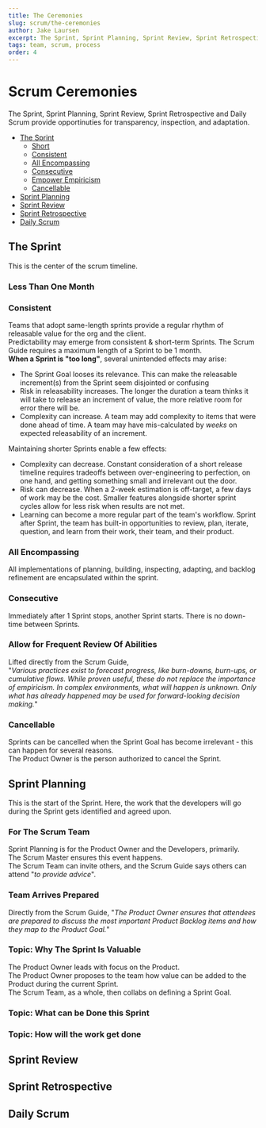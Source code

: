 ```yaml
---
title: The Ceremonies
slug: scrum/the-ceremonies
author: Jake Laursen
excerpt: The Sprint, Sprint Planning, Sprint Review, Sprint Retrospective and Daily Scrum
tags: team, scrum, process
order: 4
---
```


# Scrum Ceremonies

The Sprint, Sprint Planning, Sprint Review, Sprint Retrospective and Daily Scrum provide opportinuties for transparency, inspection, and adaptation.

- [The Sprint](#the-sprint)
  - [Short](#less-than-one-month)
  - [Consistent](#consistent)
  - [All Encompassing](#all-encompassing)
  - [Consecutive](#consecutive)
  - [Empower Empiricism](#allow-for-frequent-review-of-abilities)
  - [Cancellable](#cancellable)
- [Sprint Planning](#sprint-planning)
- [Sprint Review](#sprint-review)
- [Sprint Retrospective](#sprint-retrospective)
- [Daily Scrum](#daily-scrum)

## The Sprint

This is the center of the scrum timeline.

### Less Than One Month

### Consistent

Teams that adopt same-length sprints provide a regular rhythm of releasable value for the org and the client.  
Predictability may emerge from consistent & short-term Sprints. The Scrum Guide requires a maximum length of a Sprint to be 1 month.  
**When a Sprint is "too long"**, several unintended effects may arise:

- The Sprint Goal looses its relevance. This can make the releasable increment(s) from the Sprint seem disjointed or confusing
- Risk in releasability increases. The longer the duration a team thinks it will take to release an increment of value, the more relative room for error there will be.
- Complexity can increase. A team may add complexity to items that were done ahead of time. A team may have mis-calculated by _weeks_ on expected releasability of an increment.

Maintaining shorter Sprints enable a few effects:

- Complexity can decrease. Constant consideration of a short release timeline requires tradeoffs between over-engineering to perfection, on one hand, and getting something small and irrelevant out the door.
- Risk can decrease. When a 2-week estimation is off-target, a few days of work may be the cost. Smaller features alongside shorter sprint cycles allow for less risk when results are not met.
- Learning can become a more regular part of the team's workflow. Sprint after Sprint, the team has built-in opportunities to review, plan, iterate, question, and learn from their work, their team, and their product.

### All Encompassing

All implementations of planning, building, inspecting, adapting, and backlog refinement are encapsulated within the sprint.

### Consecutive

Immediately after 1 Sprint stops, another Sprint starts. There is no down-time between Sprints.

### Allow for Frequent Review Of Abilities

Lifted directly from the Scrum Guide,  
"_Various practices exist to forecast progress, like burn-downs, burn-ups, or cumulative flows. While proven useful, these do not replace the importance of empiricism. In complex environments, what will happen is unknown. Only what has already happened may be used for forward-looking decision making._"

### Cancellable

Sprints can be cancelled when the Sprint Goal has become irrelevant - this can happen for several reasons.  
The Product Owner is the person authorized to cancel the Sprint.

## Sprint Planning

This is the start of the Sprint. Here, the work that the developers will go during the Sprint gets identified and agreed upon.

### For The Scrum Team

Sprint Planning is for the Product Owner and the Developers, primarily.  
The Scrum Master ensures this event happens.  
The Scrum Team can invite others, and the Scrum Guide says others can attend "_to provide advice_".

### Team Arrives Prepared

Directly from the Scrum Guide, "_The Product Owner ensures that attendees are prepared to discuss the most important Product Backlog items and how they map to the Product Goal._"

### Topic: Why The Sprint Is Valuable

The Product Owner leads with focus on the Product.  
The Product Owner proposes to the team how value can be added to the Product during the current Sprint.  
The Scrum Team, as a whole, then collabs on defining a Sprint Goal.

### Topic: What can be Done this Sprint

### Topic: How will the work get done

## Sprint Review

## Sprint Retrospective

## Daily Scrum
